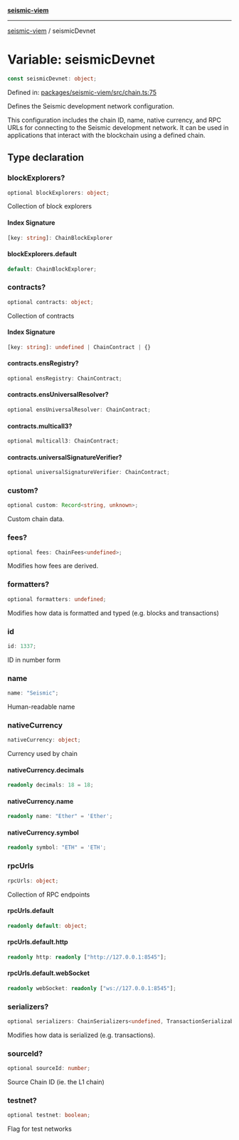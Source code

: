 [**seismic-viem**](/seismic-viem/README.mdx)

***

[seismic-viem](/seismic-viem/globals.mdx) / seismicDevnet

# Variable: seismicDevnet

```ts
const seismicDevnet: object;
```

Defined in: [packages/seismic-viem/src/chain.ts:75](https://github.com/SeismicSystems/seismic-client/blob/fb2b70a799e0a58e95478a9bc32d3743c2d88729/packages/seismic-viem/src/chain.ts#L75)

Defines the Seismic development network configuration.

This configuration includes the chain ID, name, native currency, and RPC URLs
for connecting to the Seismic development network. It can be used in applications
that interact with the blockchain using a defined chain.

## Type declaration

### blockExplorers?

```ts
optional blockExplorers: object;
```

Collection of block explorers

#### Index Signature

```ts
[key: string]: ChainBlockExplorer
```

#### blockExplorers.default

```ts
default: ChainBlockExplorer;
```

### contracts?

```ts
optional contracts: object;
```

Collection of contracts

#### Index Signature

```ts
[key: string]: undefined | ChainContract | {}
```

#### contracts.ensRegistry?

```ts
optional ensRegistry: ChainContract;
```

#### contracts.ensUniversalResolver?

```ts
optional ensUniversalResolver: ChainContract;
```

#### contracts.multicall3?

```ts
optional multicall3: ChainContract;
```

#### contracts.universalSignatureVerifier?

```ts
optional universalSignatureVerifier: ChainContract;
```

### custom?

```ts
optional custom: Record<string, unknown>;
```

Custom chain data.

### fees?

```ts
optional fees: ChainFees<undefined>;
```

Modifies how fees are derived.

### formatters?

```ts
optional formatters: undefined;
```

Modifies how data is formatted and typed (e.g. blocks and transactions)

### id

```ts
id: 1337;
```

ID in number form

### name

```ts
name: "Seismic";
```

Human-readable name

### nativeCurrency

```ts
nativeCurrency: object;
```

Currency used by chain

#### nativeCurrency.decimals

```ts
readonly decimals: 18 = 18;
```

#### nativeCurrency.name

```ts
readonly name: "Ether" = 'Ether';
```

#### nativeCurrency.symbol

```ts
readonly symbol: "ETH" = 'ETH';
```

### rpcUrls

```ts
rpcUrls: object;
```

Collection of RPC endpoints

#### rpcUrls.default

```ts
readonly default: object;
```

#### rpcUrls.default.http

```ts
readonly http: readonly ["http://127.0.0.1:8545"];
```

#### rpcUrls.default.webSocket

```ts
readonly webSocket: readonly ["ws://127.0.0.1:8545"];
```

### serializers?

```ts
optional serializers: ChainSerializers<undefined, TransactionSerializable>;
```

Modifies how data is serialized (e.g. transactions).

### sourceId?

```ts
optional sourceId: number;
```

Source Chain ID (ie. the L1 chain)

### testnet?

```ts
optional testnet: boolean;
```

Flag for test networks
